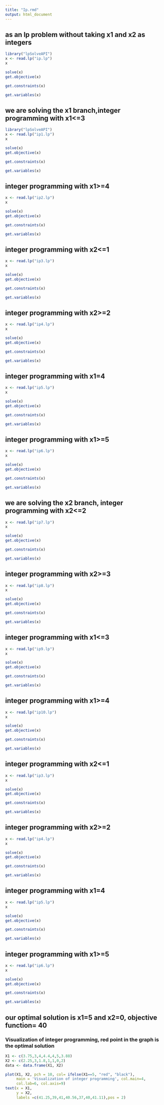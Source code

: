 ```yaml
---
title: "Ip.rmd"
output: html_document
---
```

## as an lp problem without taking x1 and x2 as integers
```r
library("lpSolveAPI")
x <- read.lp("ip.lp")
x
```

```r
solve(x)
get.objective(x)

```

```r
get.constraints(x)
```

```r
get.variables(x)
```

## we are solving the x1 branch,integer programming with x1<=3
```r
library("lpSolveAPI")
x <- read.lp("ip1.lp")
x
```

```r
solve(x)
get.objective(x)
```
```r
get.constraints(x)
```

```r
get.variables(x)
```

## integer programming with x1>=4

```r
x <- read.lp("ip2.lp")
x
```

```r
solve(x)
get.objective(x)
```

```r
get.constraints(x)

```

```r
get.variables(x)
```

## integer programming with x2<=1

```r
x <- read.lp("ip3.lp")
x
```

```r
solve(x)
get.objective(x)
```

```r
get.constraints(x)
```

```r
get.variables(x)
```

## integer programming with x2>=2

```r
x <- read.lp("ip4.lp")
x
```

```r
solve(x)
get.objective(x)
```

```r
get.constraints(x)
```

```r
get.variables(x)
```

## integer programming with x1=4

```r
x <- read.lp("ip5.lp")
x
```

```r
solve(x)
get.objective(x)
```

```r
get.constraints(x)
```

```r
get.variables(x)
```

## integer programming with x1>=5

```r
x <- read.lp("ip6.lp")
x
```

```r
solve(x)
get.objective(x)
```

```r
get.constraints(x)
```

```r
get.variables(x)
```
## we are solving the x2 branch, integer programming with x2<=2

```r
x <- read.lp("ip7.lp")
x
```

```r
solve(x)
get.objective(x)
```

```r
get.constraints(x)
```

```r
get.variables(x)
```

## integer programming with x2>=3

```r
x <- read.lp("ip8.lp")
x
```

```r
solve(x)
get.objective(x)
```

```r
get.constraints(x)
```

```r
get.variables(x)
```

## integer programming with x1<=3

```r
x <- read.lp("ip9.lp")
x
```

```r
solve(x)
get.objective(x)
```

```r
get.constraints(x)
```

```r
get.variables(x)
```

## integer programming with x1>=4

```r
x <- read.lp("ip10.lp")
x
```

```r
solve(x)
get.objective(x)
```

```r
get.constraints(x)
```

```r
get.variables(x)
```

## integer programming with x2<=1

```r
x <- read.lp("ip3.lp")
x
```

```r
solve(x)
get.objective(x)
```

```r
get.constraints(x)
```

```r
get.variables(x)
```

## integer programming with x2>=2

```r
x <- read.lp("ip4.lp")
x
```

```r
solve(x)
get.objective(x)
```

```r
get.constraints(x)
```

```r
get.variables(x)
```

## integer programming with x1=4

```r
x <- read.lp("ip5.lp")
x
```

```r
solve(x)
get.objective(x)
```

```r
get.constraints(x)
```

```r
get.variables(x)
```

## integer programming with x1>=5

```r
x <- read.lp("ip6.lp")
x
```

```r
solve(x)
get.objective(x)
```

```r
get.constraints(x)
```

```r
get.variables(x)
```

## our optimal solution is x1=5 and x2=0, objective function= 40
### Visualization of integer programming, red point in the graph is the optimal solution 
```r
X1 <- c(3.75,3,4,4.4,4,5,3.88)
X2 <- c(2.25,3,1.8,1,1,0,2)
data <- data.frame(X1, X2)

plot(X1, X2, pch = 10, col= ifelse(X1==5, "red", "black"), 
     main = 'Visualization of integer programming', col.main=4, 
     col.lab=6, col.axis=9)
text(x = X1, 
     y = X2,
     labels =c(41.25,39,41,40.56,37,40,41.11),pos = 2)
```

